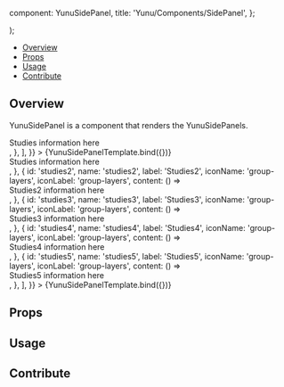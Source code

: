 

  component: YunuSidePanel,
  title: 'Yunu/Components/SidePanel',
};

<Meta title="Yunu/Components/SidePanel" component={YunuSidePanel} />

  <div className="w-96">
    <YunuSidePanel {...args} />
  </div>
);

<Heading title="YunuSidePanel" componentRelativePath="SidePanel/YunuSidePanel.tsx" />

- [Overview](#overview)
- [Props](#props)
- [Usage](#usage)
- [Contribute](#contribute)

## Overview

YunuSidePanel is a component that renders the YunuSidePanels.

<Canvas>
  <Story
    name="Overview"
    args={{
      side: 'left',
      tabs: [
        {
          id: 'studies',
          name: 'studies',
          label: 'Studies',
          iconName: 'group-layers',
          iconLabel: 'group-layers',
          content: () => <div class="text-secondary-light p-3">Studies information here</div>,
        },
      ],
    }}
  >
    {YunuSidePanelTemplate.bind({})}
  </Story>
</Canvas>

<Canvas>
  <Story
    name="With Tabs"
    args={{
      side: 'left',
      tabs: [
        {
          id: 'studies',
          name: 'studies',
          label: 'Studies',
          iconName: 'group-layers',
          iconLabel: 'group-layers',
          content: () => <div class="text-secondary-light p-3">Studies information here</div>,
        },
        {
          id: 'studies2',
          name: 'studies2',
          label: 'Studies2',
          iconName: 'group-layers',
          iconLabel: 'group-layers',
          content: () => <div class="text-secondary-light p-3">Studies2 information here</div>,
        },
        {
          id: 'studies3',
          name: 'studies3',
          label: 'Studies3',
          iconName: 'group-layers',
          iconLabel: 'group-layers',
          content: () => <div class="text-secondary-light p-3">Studies3 information here</div>,
        },
        {
          id: 'studies4',
          name: 'studies4',
          label: 'Studies4',
          iconName: 'group-layers',
          iconLabel: 'group-layers',
          content: () => <div class="text-secondary-light p-3">Studies4 information here</div>,
        },
        {
          id: 'studies5',
          name: 'studies5',
          label: 'Studies5',
          iconName: 'group-layers',
          iconLabel: 'group-layers',
          content: () => <div class="text-secondary-light p-3">Studies5 information here</div>,
        },
      ],
    }}
  >
    {YunuSidePanelTemplate.bind({})}
  </Story>
</Canvas>

## Props

<ArgsTable of={YunuSidePanel} />

## Usage

## Contribute

<Footer componentRelativePath="YunuSidePanel/__stories__/YunusidePanel.stories.mdx" />
